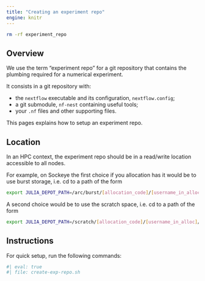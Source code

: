```yaml
---
title: "Creating an experiment repo"
engine: knitr
---
```


```bash
rm -rf experiment_repo
```

## Overview

We use the term "experiment repo" for a git repository that 
contains the plumbing required for a numerical experiment. 

It consists in a git repository with:

- the `nextflow` executable and its configuration, `nextflow.config`;
- a git submodule, `nf-nest` containing useful tools; 
- your `.nf` files and other supporting files. 

This pages explains how to setup an experiment repo.


## Location 

In an HPC context, the experiment repo should be in a read/write location accessible to all nodes. 

For example, on Sockeye the first choice if you allocation has it would be to use burst storage, i.e. cd to a path of the form

```bash
export JULIA_DEPOT_PATH=/arc/burst/[allocation_code]/[username_in_alloc]/
```

A second choice would be to use the scratch space, i.e. cd to a path of the form

```bash
export JULIA_DEPOT_PATH=/scratch/[allocation_code]/[username_in_alloc]/
```


## Instructions {#sec-instructions}

For quick setup, run the following commands:

```bash
#| eval: true
#| file: create-exp-repo.sh
```



